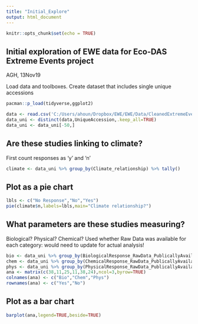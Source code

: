 ---
title: "Initial_Explore"
output: html_document
---

```{r setup, include=FALSE}
knitr::opts_chunk$set(echo = TRUE)
```

## Initial exploration of EWE data for Eco-DAS Extreme Events project

AGH, 13Nov19

Load data and toolboxes. Create dataset that includes single unique accessions

```{r}
pacman::p_load(tidyverse,ggplot2)

data <- read.csv('C:/Users/ahoun/Dropbox/EWE/EWE/Data/CleanedExtremeEventsData_8Nov2019.csv')
data_uni <- distinct(data,UniqueAccession,.keep_all=TRUE)
data_uni <- data_uni[-50,]

```

## Are these studies linking to climate?

First count responses as 'y' and 'n'

```{r}
climate <- data_uni %>% group_by(Climate_relationship) %>% tally()

```

## Plot as a pie chart

```{r pressure, echo=FALSE}
lbls <- c("No Response","No","Yes")
pie(climate$n,labels=lbls,main="Climate relationship?")
```

## What parameters are these studies measuring?

Biological? Physical? Chemical?
Used whether Raw Data was available for each category: would need to update for actual analysis!

```{r}
bio <- data_uni %>% group_by(BiologicalResponse_RawData_PublicallyAvailable) %>% tally()
chem <- data_uni %>% group_by(ChemicalResponse_RawData_PublicallyAvailable) %>% tally()
phys <- data_uni %>% group_by(PhysicalResponse_RawData_PublicallyAvailable) %>% tally()
ana <- matrix(c(38,11,25,11,38,24),ncol=3,byrow=TRUE)
colnames(ana) <- c("Bio","Chem","Phys")
rownames(ana) <- c("Yes","No")

```

## Plot as a bar chart

```{r pressure, echo=FALSE}
barplot(ana,legend=TRUE,beside=TRUE)
```
